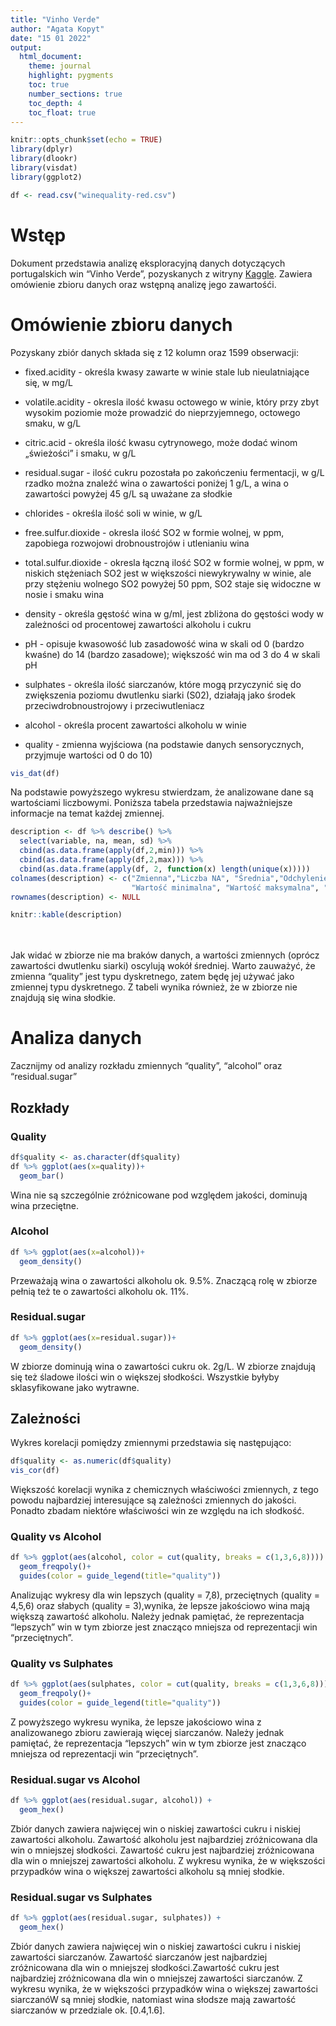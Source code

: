 ---
title: "Vinho Verde"
author: "Agata Kopyt"
date: "15 01 2022"
output: 
  html_document:
    theme: journal
    highlight: pygments
    toc: true 
    number_sections: true
    toc_depth: 4
    toc_float: true
---

```{r setup, include=FALSE}
knitr::opts_chunk$set(echo = TRUE)
library(dplyr)
library(dlookr)
library(visdat)
library(ggplot2)

df <- read.csv("winequality-red.csv")
```

# Wstęp
Dokument przedstawia analizę eksploracyjną danych dotyczących portugalskich win "Vinho Verde", pozyskanych z witryny [Kaggle](https://www.kaggle.com/uciml/red-wine-quality-cortez-et-al-2009). Zawiera omówienie zbioru danych oraz wstępną analizę jego zawartośći.


# Omówienie zbioru danych
Pozyskany zbiór danych składa się z 12 kolumn oraz 1599 obserwacji:

+ fixed.acidity   - określa kwasy zawarte w winie stale lub nieulatniające się, w mg/L   

+ volatile.acidity    - okresla ilość kwasu octowego w winie, który przy zbyt wysokim poziomie może prowadzić do nieprzyjemnego, octowego smaku, w g/L

+ citric.acid   - określa ilość kwasu cytrynowego, może dodać winom „świeżości” i smaku, w g/L

+ residual.sugar    - ilość cukru pozostała po zakończeniu fermentacji, w g/L rzadko można znaleźć wina o zawartości poniżej 1 g/L, a wina o zawartości powyżej 45 g/L są uważane za słodkie

+ chlorides   - określa ilość soli w winie, w g/L

+ free.sulfur.dioxide    - okresla ilość SO2 w formie wolnej, w ppm, zapobiega rozwojowi drobnoustrojów i utlenianiu wina

+ total.sulfur.dioxide - okresla łączną ilość SO2 w formie wolnej, w ppm, w niskich stężeniach SO2 jest w większości niewykrywalny w winie, ale przy stężeniu wolnego SO2 powyżej 50 ppm, SO2 staje się widoczne w nosie i smaku wina

+ density   - określa gęstość wina w g/ml, jest zbliżona do gęstości wody w zależności od procentowej zawartości alkoholu i cukru          

+ pH    - opisuje kwasowość lub zasadowość wina w skali od 0 (bardzo kwaśne) do 14 (bardzo zasadowe); większość win ma od 3 do 4 w skali pH                   

+ sulphates   - określa ilość siarczanów, które mogą przyczynić się do zwiększenia poziomu dwutlenku siarki (S02), działają jako środek przeciwdrobnoustrojowy i przeciwutleniacz          

+ alcohol   - określa procent zawartości alkoholu w winie          

+ quality   - zmienna wyjściowa (na podstawie danych sensorycznych, przyjmuje wartości od 0 do 10)


```{r description, echo=FALSE, message=FALSE,warning=FALSE}
vis_dat(df)
```

Na podstawie powyższego wykresu stwierdzam, że analizowane dane są wartościami liczbowymi. Poniższa tabela przedstawia najważniejsze informacje na temat każdej zmiennej.

```{r description2, echo=FALSE, message=FALSE,warning=FALSE}

description <- df %>% describe() %>%
  select(variable, na, mean, sd) %>% 
  cbind(as.data.frame(apply(df,2,min))) %>% 
  cbind(as.data.frame(apply(df,2,max))) %>% 
  cbind(as.data.frame(apply(df, 2, function(x) length(unique(x)))))
colnames(description) <- c("Zmienna","Liczba NA", "Średnia","Odchylenie standardowe",
                           "Wartość minimalna", "Wartość maksymalna", "Unikalne wartości")
rownames(description) <- NULL

knitr::kable(description)
```

<br/><br/>
Jak widać w zbiorze nie ma braków danych, a wartości zmiennych (oprócz zawartości dwutlenku siarki) oscylują wokół średniej. Warto zauważyć, że zmienna "quality" jest typu dyskretnego, zatem będę jej używać jako zmiennej typu dyskretnego. Z tabeli wynika również, że w zbiorze nie znajdują się wina słodkie.

# Analiza danych

Zacznijmy od analizy rozkładu zmiennych "quality", "alcohol" oraz "residual.sugar"

## Rozkłady

### Quality
```{r qualitydistrib, echo=FALSE, message=FALSE,warning=FALSE}
df$quality <- as.character(df$quality)
df %>% ggplot(aes(x=quality))+
  geom_bar()
```

Wina nie są szczególnie zróżnicowane pod względem jakości, dominują wina przeciętne.

### Alcohol
```{r alcodistrib, echo=FALSE, message=FALSE,warning=FALSE}
df %>% ggplot(aes(x=alcohol))+
  geom_density()
```

Przeważają wina o zawartości alkoholu ok. 9.5%. Znaczącą rolę w zbiorze pełnią też te o zawartości alkoholu ok. 11%.

### Residual.sugar
```{r sugardistrib, echo=FALSE, message=FALSE,warning=FALSE}
df %>% ggplot(aes(x=residual.sugar))+
  geom_density()
```

W zbiorze dominują wina o zawartości cukru ok. 2g/L. W zbiorze znajdują się też  śladowe ilości win o większej słodkości. Wszystkie byłyby sklasyfikowane jako wytrawne.

## Zależności

Wykres korelacji pomiędzy zmiennymi przedstawia się następująco:

```{r correlation, echo=FALSE, message=FALSE,warning=FALSE}
df$quality <- as.numeric(df$quality)
vis_cor(df)
```

Większość korelacji wynika z chemicznych właściwości zmiennych, z tego powodu najbardziej interesujące są zależności zmiennych do jakości. Ponadto zbadam niektóre właściwości win ze względu na ich słodkość.

### Quality vs Alcohol

```{r qA, echo=FALSE, message=FALSE,warning=FALSE}
df %>% ggplot(aes(alcohol, color = cut(quality, breaks = c(1,3,6,8)))) +
  geom_freqpoly()+
  guides(color = guide_legend(title="quality"))
```

Analizując wykresy dla win lepszych (quality = 7,8), przeciętnych (quality = 4,5,6) oraz słabych (quality = 3),wynika, że lepsze jakościowo wina mają większą zawartość alkoholu. Należy jednak pamiętać, że reprezentacja "lepszych" win w tym zbiorze jest znacząco mniejsza od reprezentacji win "przeciętnych".

### Quality vs Sulphates

```{r qS, echo=FALSE, message=FALSE,warning=FALSE}
df %>% ggplot(aes(sulphates, color = cut(quality, breaks = c(1,3,6,8)))) +
  geom_freqpoly()+
  guides(color = guide_legend(title="quality"))
```

Z powyższego wykresu wynika, że lepsze jakościowo wina z analizowanego zbioru zawierają więcej siarczanów. Należy jednak pamiętać, że reprezentacja "lepszych" win w tym zbiorze jest znacząco mniejsza od reprezentacji win "przeciętnych".

### Residual.sugar vs Alcohol

```{r rA, echo=FALSE, message=FALSE,warning=FALSE}
df %>% ggplot(aes(residual.sugar, alcohol)) +
  geom_hex()
```

Zbiór danych zawiera najwięcej win o niskiej zawartości cukru i niskiej zawartości alkoholu. Zawartość alkoholu jest najbardziej zróżnicowana dla win o mniejszej słodkości. Zawartość cukru jest najbardziej zróżnicowana dla win o mniejszej zawartości alkoholu. Z wykresu wynika, że w większości przypadków wina o większej zawartości alkoholu są mniej słodkie.

### Residual.sugar vs Sulphates

```{r rS, echo=FALSE, message=FALSE,warning=FALSE}
df %>% ggplot(aes(residual.sugar, sulphates)) +
  geom_hex()
```

Zbiór danych zawiera najwięcej win o niskiej zawartości cukru i niskiej zawartości siarczanów. Zawartość siarczanów jest najbardziej zróżnicowana dla win o mniejszej słodkości.Zawartość cukru jest najbardziej zróżnicowana dla win o mniejszej zawartości siarczanów. Z wykresu wynika, że w większości przypadków wina o większej zawartości siarczanóW są mniej słodkie, natomiast wina słodsze mają zawartość siarczanów w przedziale ok. [0.4,1.6].
